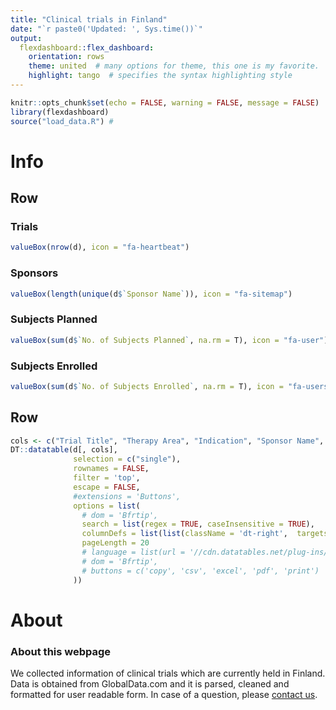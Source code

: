 ```yaml
---
title: "Clinical trials in Finland"
date: "`r paste0('Updated: ', Sys.time())`"
output:
  flexdashboard::flex_dashboard:
    orientation: rows
    theme: united  # many options for theme, this one is my favorite.
    highlight: tango  # specifies the syntax highlighting style
---
```




```r
knitr::opts_chunk$set(echo = FALSE, warning = FALSE, message = FALSE)
library(flexdashboard)
source("load_data.R") #
```


Info
=======================================================================

Row
-----------------------------------------------------------------------

### Trials

```r
valueBox(nrow(d), icon = "fa-heartbeat")
```

### Sponsors

```r
valueBox(length(unique(d$`Sponsor Name`)), icon = "fa-sitemap")
```

### Subjects Planned

```r
valueBox(sum(d$`No. of Subjects Planned`, na.rm = T), icon = "fa-user")
```

### Subjects Enrolled

```r
valueBox(sum(d$`No. of Subjects Enrolled`, na.rm = T), icon = "fa-users")
```

Row
-----------------------------------------------------------------------


```r
cols <- c("Trial Title", "Therapy Area", "Indication", "Sponsor Name", "Study Design", "Trial Phase", "Trial Status", "Trial Start Date", "Trial End Date", "Country", "Link")
DT::datatable(d[, cols],
              selection = c("single"),
              rownames = FALSE, 
              filter = 'top',
              escape = FALSE,
              #extensions = 'Buttons', 
              options = list(
                # dom = 'Bfrtip',
                search = list(regex = TRUE, caseInsensitive = TRUE),
                columnDefs = list(list(className = 'dt-right',  targets = "_all")),
                pageLength = 20
                # language = list(url = '//cdn.datatables.net/plug-ins/1.10.11/i18n/Finnish.json')
                # dom = 'Bfrtip',
                # buttons = c('copy', 'csv', 'excel', 'pdf', 'print')
              ))
```

About
=======================================================================

### About this webpage

We collected information of clinical trials which are currently held in Finland. Data is obtained from GlobalData.com and it is parsed, cleaned and formatted for user readable form. In case of a question, please [contact us]().